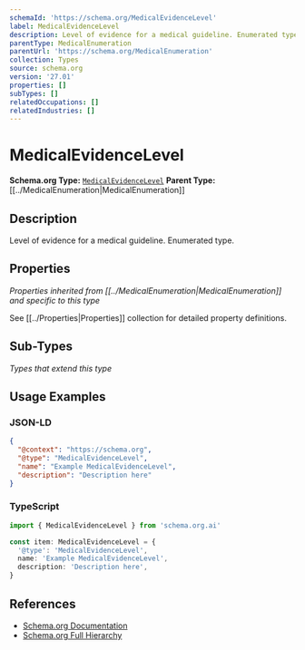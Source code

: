 ```yaml
---
schemaId: 'https://schema.org/MedicalEvidenceLevel'
label: MedicalEvidenceLevel
description: Level of evidence for a medical guideline. Enumerated type.
parentType: MedicalEnumeration
parentUrl: 'https://schema.org/MedicalEnumeration'
collection: Types
source: schema.org
version: '27.01'
properties: []
subTypes: []
relatedOccupations: []
relatedIndustries: []
---
```

# MedicalEvidenceLevel

**Schema.org Type:** [`MedicalEvidenceLevel`](https://schema.org/MedicalEvidenceLevel)
**Parent Type:** [[../MedicalEnumeration|MedicalEnumeration]]

## Description

Level of evidence for a medical guideline. Enumerated type.

## Properties

*Properties inherited from [[../MedicalEnumeration|MedicalEnumeration]] and specific to this type*

See [[../Properties|Properties]] collection for detailed property definitions.

## Sub-Types

*Types that extend this type*

## Usage Examples

### JSON-LD

```json
{
  "@context": "https://schema.org",
  "@type": "MedicalEvidenceLevel",
  "name": "Example MedicalEvidenceLevel",
  "description": "Description here"
}
```

### TypeScript

```typescript
import { MedicalEvidenceLevel } from 'schema.org.ai'

const item: MedicalEvidenceLevel = {
  '@type': 'MedicalEvidenceLevel',
  name: 'Example MedicalEvidenceLevel',
  description: 'Description here',
}
```

## References

- [Schema.org Documentation](https://schema.org/MedicalEvidenceLevel)
- [Schema.org Full Hierarchy](https://schema.org/docs/full.html)
